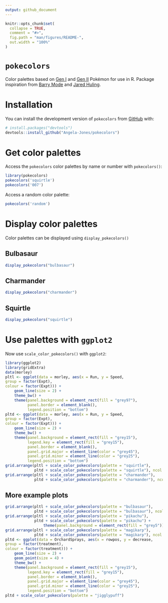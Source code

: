 ```yaml
---
output: github_document
---
```


<!-- README.md is generated from README.Rmd. Please edit that file -->

```r
knitr::opts_chunk$set(
  collapse = TRUE,
  comment = "#>",
  fig.path = "man/figures/README-",
  out.width = "100%"
)
```

# `pokecolors`

<!-- badges: start -->
<!-- badges: end -->

Color palettes based on [Gen I](https://pokemon.fandom.com/wiki/List_of_Generation_I_Pok%C3%A9mon) and [Gen II](https://pokemon.fandom.com/wiki/List_of_Generation_II_Pok%C3%A9mon) Pokémon for use in R.
Package inspiration from [Barry Mode](https://github.com/BarryMode/pokepalettes) and [Jared Huling](https://github.com/jaredhuling/jcolors).

# Installation

You can install the development version of `pokecolors` from [GitHub](https://github.com/) with:

``` r
# install.packages("devtools")
devtools::install_github("Angela-Jones/pokecolors")
```
# Get color palettes

Access the `pokecolors` color palettes by name or number with `pokecolors()`:

```r
library(pokecolors)
pokecolors('squirtle')
pokecolors('007')
```

Access a random color palette:

```r
pokecolors('random')
```


# Display color palettes

Color palettes can be displayed using `display_pokecolors()`

## Bulbasaur
```r
display_pokecolors("bulbasaur")
```

## Charmander
```r
display_pokecolors("charmander")
```

## Squirtle
```r
display_pokecolors("squirtle")
```


# Use palettes with `ggplot2`

Now use `scale_color_pokecolors()` with `ggplot2`:

```r
library(ggplot2)
library(gridExtra)
data(morley)
pltl <- ggplot(data = morley, aes(x = Run, y = Speed,
group = factor(Expt),
colour = factor(Expt))) +
    geom_line(size = 2) +
    theme_bw() +
    theme(panel.background = element_rect(fill = "grey97"),
          panel.border = element_blank(),
          legend.position = "bottom")
pltd <- ggplot(data = morley, aes(x = Run, y = Speed,
group = factor(Expt),
colour = factor(Expt))) +
    geom_line(size = 2) +
    theme_bw() +
    theme(panel.background = element_rect(fill = "grey15"),
          legend.key = element_rect(fill = "grey15"),
          panel.border = element_blank(),
          panel.grid.major = element_line(color = "grey45"),
          panel.grid.minor = element_line(color = "grey25"),
          legend.position = "bottom")
grid.arrange(pltl + scale_color_pokecolors(palette = "squirtle"),
             pltd + scale_color_pokecolors(palette = "squirtle"), ncol = 2)
grid.arrange(pltl + scale_color_pokecolors(palette = "charmander"),
             pltd + scale_color_pokecolors(palette = "charmander"), ncol = 2)
```


## More example plots

```r
grid.arrange(pltl + scale_color_pokecolors(palette = "bulbasaur"),
             pltd + scale_color_pokecolors(palette = "bulbasaur"), ncol = 2)
grid.arrange(pltl + scale_color_pokecolors(palette = "pikachu"),
             pltd + scale_color_pokecolors(palette = "pikachu") + 
                 theme(panel.background = element_rect(fill = "grey5")), ncol = 2)
grid.arrange(pltl + scale_color_pokecolors(palette = "magikarp"),
             pltd + scale_color_pokecolors(palette = "magikarp"), ncol = 2)
pltd <- ggplot(data = OrchardSprays, aes(x = rowpos, y = decrease,
group = factor(treatment),
colour = factor(treatment))) +
    geom_line(size = 2) +
    geom_point(size = 4) +
    theme_bw() +
    theme(panel.background = element_rect(fill = "grey15"),
          legend.key = element_rect(fill = "grey15"),
          panel.border = element_blank(),
          panel.grid.major = element_line(color = "grey45"),
          panel.grid.minor = element_line(color = "grey25"),
          legend.position = "bottom")
pltd + scale_color_pokecolors(palette = "jigglypuff")
```


